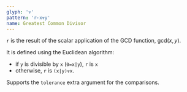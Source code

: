 ```yaml
---
glyph: '⩔'
pattern: 'r←x⩔y'
name: Greatest Common Divisor
---
```


`r` is the result of the scalar application of the GCD function, $\mathop{\text{gcd}}(x, y)$.

It is defined using the Euclidean algorithm:

* if `y` is divisible by `x` (`0=x|y`), `r` is `x`
* otherwise, `r` is `(x|y)⩔x`.

Supports the `tolerance` extra argument for the comparisons.